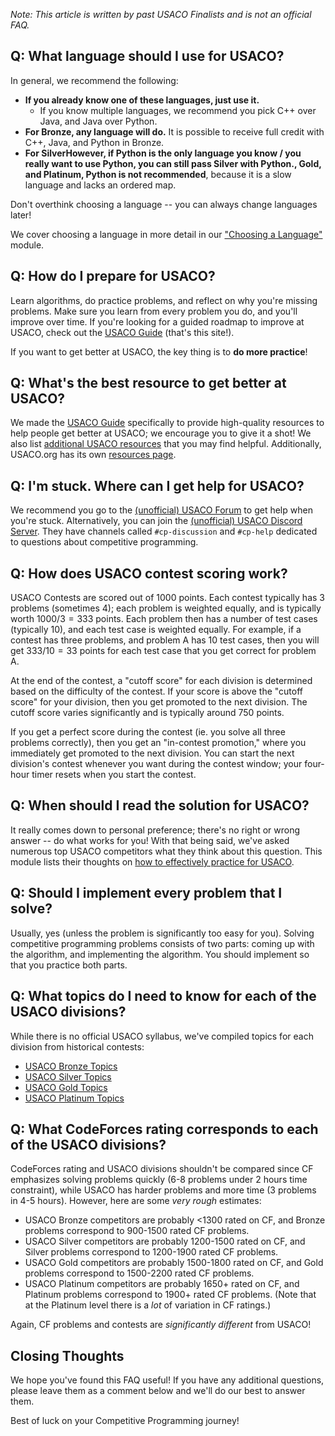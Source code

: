 *Note: This article is written by past USACO Finalists and is not an official FAQ.*

## Q: What language should I use for USACO?

In general, we recommend the following:

- **If you already know one of these languages, just use it.**
  - If you know multiple languages, we recommend you pick C++ over Java, and Java over Python.
- **For Bronze, any language will do.** It is possible to receive full credit with C++, Java, and Python in Bronze.
- **For Silver<Asterisk>However, if Python is the only language you know / you really want to use Python, you can still pass Silver with Python.</Asterisk>, Gold, and Platinum, Python is not recommended**, because it is a slow language and lacks an ordered map.

Don't overthink choosing a language -- you can always change languages later!

We cover choosing a language in more detail in our ["Choosing a Language"](https://usaco.guide/general/choosing-lang) module.

## Q: How do I prepare for USACO?

Learn algorithms, do practice problems, and reflect on why you're missing problems. Make sure you learn from every problem you do, and you'll improve over time. If you're looking for a guided roadmap to improve at USACO, check out the [USACO Guide](https://usaco.guide/) (that's this site!).

If you want to get better at USACO, the key thing is to **do more practice**!

## Q: What's the best resource to get better at USACO?

We made the [USACO Guide](https://usaco.guide/) specifically to provide high-quality resources to help people get better at USACO; we encourage you to give it a shot! We also list [additional USACO resources](https://usaco.guide/general/resources-cp) that you may find helpful. Additionally, USACO.org has its own [resources page](http://usaco.org/index.php?page=resources).

## Q: I'm stuck. Where can I get help for USACO?

We recommend you go to the [(unofficial) USACO Forum](https://forum.usaco.guide/) to get help when you're stuck. Alternatively, you can join the [(unofficial) USACO Discord Server](https://discord.com/invite/bessMBe). They have channels called `#cp-discussion` and `#cp-help` dedicated to questions about competitive programming.

## Q: How does USACO contest scoring work?

USACO Contests are scored out of 1000 points. Each contest typically has 3 problems (sometimes 4); each problem is weighted equally, and is typically worth $1000 / 3 = 333$ points. Each problem then has a number of test cases (typically 10), and each test case is weighted equally. For example, if a contest has three problems, and problem A has 10 test cases, then you will get $333/10 = 33$ points for each test case that you get correct for problem A.

At the end of the contest, a "cutoff score" for each division is determined based on the difficulty of the contest. If your score is above the "cutoff score" for your division, then you get promoted to the next division. The cutoff score varies significantly and is typically around $750$ points.

If you get a perfect score during the contest (ie. you solve all three problems correctly), then you get an "in-contest promotion," where you immediately get promoted to the next division. You can start the next division's contest whenever you want during the contest window; your four-hour timer resets when you start the contest.

## Q: When should I read the solution for USACO?

It really comes down to personal preference; there's no right or wrong answer -- do what works for you! With that being said, we've asked numerous top USACO competitors what they think about this question. This module lists their thoughts on [how to effectively practice for USACO](https://usaco.guide/general/practicing).

## Q: Should I implement every problem that I solve?

Usually, yes (unless the problem is significantly too easy for you). Solving competitive programming problems consists of two parts: coming up with the algorithm, and implementing the algorithm. You should implement so that you practice both parts.

## Q: What topics do I need to know for each of the USACO divisions?

While there is no official USACO syllabus, we've compiled topics for each division from historical contests:

- [USACO Bronze Topics](https://usaco.guide/bronze)
- [USACO Silver Topics](https://usaco.guide/silver)
- [USACO Gold Topics](https://usaco.guide/gold)
- [USACO Platinum Topics](https://usaco.guide/plat)

## Q: What CodeForces rating corresponds to each of the USACO divisions?

CodeForces rating and USACO divisions shouldn't be compared since CF emphasizes solving problems quickly (6-8 problems under 2 hours time constraint), while USACO has harder problems and more time (3 problems in 4-5 hours). However, here are some _very rough_ estimates:

- USACO Bronze competitors are probably <1300 rated on CF, and Bronze problems correspond to 900-1500 rated CF problems.
- USACO Silver competitors are probably 1200-1500 rated on CF, and Silver problems correspond to 1200-1900 rated CF problems.
- USACO Gold competitors are probably 1500-1800 rated on CF, and Gold problems correspond to 1500-2200 rated CF problems.
- USACO Platinum competitors are probably 1650+ rated on CF, and Platinum problems correspond to 1900+ rated CF problems. (Note that at the Platinum level there is a _lot_ of variation in CF ratings.)

Again, CF problems and contests are _significantly different_ from USACO!

## Closing Thoughts

We hope you've found this FAQ useful! If you have any additional questions, please leave them as a comment below and we'll do our best to answer them.

Best of luck on your Competitive Programming journey!
